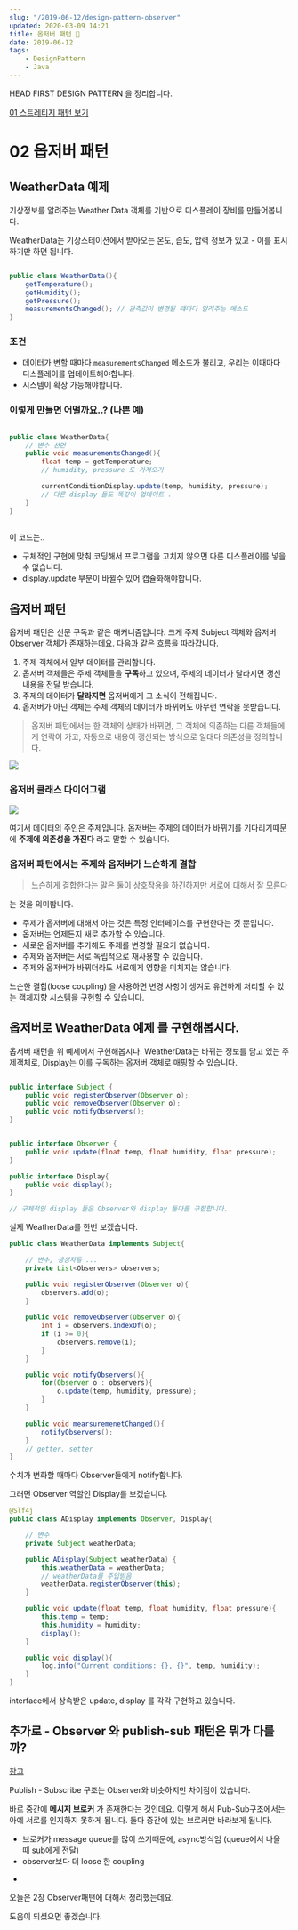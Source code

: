 ```yaml
---
slug: "/2019-06-12/design-pattern-observer"
updated: 2020-03-09 14:21
title: 옵저버 패턴 🌚
date: 2019-06-12
tags: 
    - DesignPattern
    - Java
---
```


HEAD FIRST DESIGN PATTERN 을 정리합니다.

[01 스트레티지 패턴 보기](https://junebuug.github.io/2019-04-17/design-pattern-strategy)

# 02 옵저버 패턴

## WeatherData 예제 

기상정보를 알려주는 Weather Data 객체를 기반으로 디스플레이 장비를 만들어봅니다. 

WeatherData는 기상스테이션에서 받아오는 온도, 습도, 압력 정보가 있고 - 이를 표시하기만 하면 됩니다. 

```java 

public class WeatherData(){
    getTemperature(); 
    getHumidity(); 
    getPressure();
    measurementsChanged(); // 관측값이 변경될 떄마다 알려주는 메소드
}

```

### 조건
* 데이터가 변할 때마다 `measurementsChanged` 메소드가 불리고, 우리는 이때마다 디스플레이를 업데이트해야합니다. 
* 시스템이 확장 가능해야합니다. 


### 이렇게 만들면 어떨까요..? (나쁜 예)

```java

public class WeatherData{
    // 변수 선언 
    public void measurementsChanged(){
        float temp = getTemperature; 
        // humidity, pressure 도 가져오기 

        currentConditionDisplay.update(temp, humidity, pressure);
        // 다른 display 들도 똑같이 업데이트 .
    }
}
 
```
이 코드는.. 

* 구체적인 구현에 맞춰 코딩해서 프로그램을 고치지 않으면 다른 디스플레이를 넣을 수 없습니다.
* display.update 부분이 바뀔수 있어 캡슐화해야합니다.


## 옵저버 패턴 

옵저버 패턴은 신문 구독과 같은 매커니즘입니다. 
크게 주제 Subject 객체와 옵저버 Observer 객체가 존재하는데요. 
다음과 같은 흐름을 따라갑니다. 

1. 주제 객체에서 일부 데이터를 관리합니다. 
2. 옵저버 객체들은 주제 객체들을 **구독**하고 있으며, 주제의 데이터가 달라지면 갱신 내용을 전달 받습니다. 
3. 주제의 데이터가 **달라지면** 옵저버에게 그 소식이 전해집니다. 
4. 옵저버가 아닌 객체는 주제 객체의 데이터가 바뀌어도 아무런 연락을 못받습니다. 


> 옵저버 패턴에서는 한 객체의 상태가 바뀌면, 그 객체에 의존하는 다른 객체들에게 연락이 가고, 자동으로 내용이 갱신되는 방식으로 일대다 의존성을 정의합니다. 


![](../img/2019-06-12/observer.png)


### 옵저버 클래스 다이어그램 

![](../img/2019-06-12/observerclassdiagram.png)

여기서 데이터의 주인은 주제입니다. 옵저버는 주제의 데이터가 바뀌기를 기다리기때문에 
**주제에 의존성을 가진다** 라고 말할 수 있습니다.

### 옵저버 패턴에서는 주제와 옵저버가 느슨하게 결합 

> 느슨하게 결합한다는 말은 둘이 상호작용을 하긴하지만 서로에 대해서 잘 모른다 

는 것을 의미합니다. 

* 주제가 옵저버에 대해서 아는 것은 특정 인터페이스를 구현한다는 것 뿐입니다.
* 옵저버는 언제든지 새로 추가할 수 있습니다.
* 새로운 옵저버를 추가해도 주제를 변경할 필요가 없습니다.
* 주제와 옵저버는 서로 독립적으로 재사용할 수 있습니다. 
* 주제와 옵저버가 바뀌더라도 서로에게 영향을 미치지는 않습니다. 

느슨한 결합(loose coupling) 을 사용하면 변경 사항이 생겨도 
유연하게 처리할 수 있는 객체지향 시스템을 구현할 수 있습니다. 



## 옵저버로 WeatherData 예제 를 구현해봅시다. 

옵저버 패턴을 위 예제에서 구현해봅시다. 
WeatherData는 바뀌는 정보를 담고 있는 주제객체로, 
Display는 이를 구독하는 옵저버 객체로 매핑할 수 있습니다. 

```java 

public interface Subject {
    public void registerObserver(Observer o);
    public void removeObserver(Observer o);
    public void notifyObservers();
}


public interface Observer {
    public void update(float temp, float humidity, float pressure);
}

public interface Display{
    public void display();
}

// 구체적인 display 들은 Observer와 display 둘다를 구현합니다. 

```

실제 WeatherData를 한번 보겠습니다.

```java 
public class WeatherData implements Subject{

    // 변수, 생성자들 ...
    private List<Observers> observers; 

    public void registerObserver(Observer o){
        observers.add(o);
    }
    
    public void removeObserver(Observer o){
        int i = observers.indexOf(o);
        if (i >= 0){
            observers.remove(i);
        }
    }

    public void notifyObservers(){
        for(Observer o : observers){
            o.update(temp, humidity, pressure);
        }
    }

    public void mearsuremenetChanged(){
        notifyObservers();
    }
    // getter, setter
} 

```

수치가 변화할 때마다 Observer들에게 notify합니다. 


그러면 Observer 역할인 Display를 보겠습니다. 

```java 
@Slf4j
public class ADisplay implements Observer, Display{

    // 변수 
    private Subject weatherData; 

    public ADisplay(Subject weatherData) {
        this.weatherData = weatherData; 
        // weatherData를 주입받음 
        weatherData.registerObserver(this);
    }

    public void update(float temp, float humidity, float pressure){
        this.temp = temp;
        this.humidity = humidity; 
        display();
    }

    public void display(){
        log.info("Current conditions: {}, {}", temp, humidity);
    }
}

```

interface에서 상속받은 update, display 를 각각 구현하고 있습니다. 


## 추가로 - Observer 와 publish-sub 패턴은 뭐가 다를까? 

[참고](https://jistol.github.io/software%20engineering/2018/04/11/observer-pubsub-pattern/)

Publish - Subscribe 구조는 Observer와 비슷하지만 차이점이 있습니다. 

바로 중간에 **메시지 브로커** 가 존재한다는 것인데요. 
이렇게 해서 Pub-Sub구조에서는 아예 서로를 인지하지 못하게 됩니다. 
둘다 중간에 있는 브로커만 바라보게 됩니다. 

* 브로커가 message queue를 많이 쓰기때문에, async방식임 (queue에서 나올 때 sub에게 전달)
* observer보다 더 loose 한 coupling


-

오늘은 2장 Observer패턴에 대해서 정리했는데요.

도움이 되셨으면 좋겠습니다. 